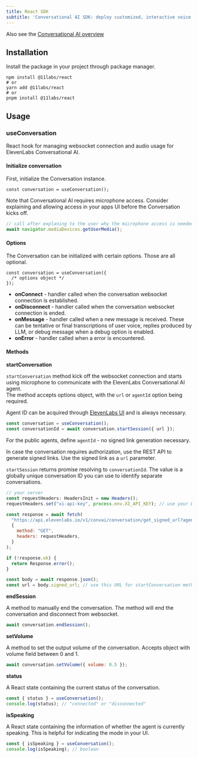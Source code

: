 ```yaml
---
title: React SDK
subtitle: 'Conversational AI SDK: deploy customized, interactive voice agents in minutes.'
---
```


<Info>Also see the [Conversational AI overview](/docs/conversational-ai/docs/introduction)</Info>

## Installation

Install the package in your project through package manager.

```shell
npm install @11labs/react
# or
yarn add @11labs/react
# or
pnpm install @11labs/react
```

## Usage

### useConversation

React hook for managing websocket connection and audio usage for ElevenLabs Conversational AI.

#### Initialize conversation

First, initialize the Conversation instance.

```tsx
const conversation = useConversation();
```

Note that Conversational AI requires microphone access.
Consider explaining and allowing access in your apps UI before the Conversation kicks off.

```js
// call after explaning to the user why the microphone access is needed
await navigator.mediaDevices.getUserMedia();
```

#### Options

The Conversation can be initialized with certain options. Those are all optional.

```tsx
const conversation = useConversation({
  /* options object */
});
```

- **onConnect** - handler called when the conversation websocket connection is established.
- **onDisconnect** - handler called when the conversation websocket connection is ended.
- **onMessage** - handler called when a new message is received. These can be tentative or final transcriptions of user voice, replies produced by LLM, or debug message when a debug option is enabled.
- **onError** - handler called when a error is encountered.

#### Methods

**startConversation**

`startConversation` method kick off the websocket connection and starts using microphone to communicate with the ElevenLabs Conversational AI agent.  
The method accepts options object, with the `url` or `agentId` option being required.

Agent ID can be acquired through [ElevenLabs UI](https://elevenlabs.io/app/conversational-ai) and is always necessary.

```js
const conversation = useConversation();
const conversationId = await conversation.startSession({ url });
```

For the public agents, define `agentId` - no signed link generation necessary.

In case the conversation requires authorization, use the REST API to generate signed links. Use the signed link as a `url` parameter.

`startSession` returns promise resolving to `conversationId`. The value is a globally unique conversation ID you can use to identify separate conversations.

```js
// your server
const requestHeaders: HeadersInit = new Headers();
requestHeaders.set("xi-api-key", process.env.XI_API_KEY); // use your ElevenLabs API key

const response = await fetch(
  "https://api.elevenlabs.io/v1/convai/conversation/get_signed_url?agent_id={{agent id created through ElevenLabs UI}}",
  {
    method: "GET",
    headers: requestHeaders,
  }
);

if (!response.ok) {
  return Response.error();
}

const body = await response.json();
const url = body.signed_url; // use this URL for startConversation method.
```

**endSession**

A method to manually end the conversation. The method will end the conversation and disconnect from websocket.

```js
await conversation.endSession();
```

**setVolume**

A method to set the output volume of the conversation. Accepts object with volume field between 0 and 1.

```js
await conversation.setVolume({ volume: 0.5 });
```

**status**

A React state containing the current status of the conversation.

```js
const { status } = useConversation();
console.log(status); // "connected" or "disconnected"
```

**isSpeaking**

A React state containing the information of whether the agent is currently speaking.
This is helpful for indicating the mode in your UI.

```js
const { isSpeaking } = useConversation();
console.log(isSpeaking); // boolean
```
